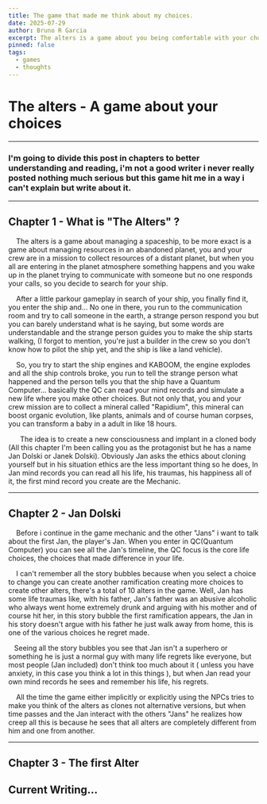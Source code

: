 ```yaml
---
title: The game that made me think about my choices.
date: 2025-07-29
author: Bruno R Garcia
excerpt: The alters is a game about you being comfortable with your choices...
pinned: false
tags:
  - games
  - thoughts
---
```

# The alters - A game about your choices

---

### I'm going to divide this post in chapters to better understanding and reading, i'm not a good writer i never really posted nothing much serious but this game hit me in a way i can't explain but write about it.

---

## Chapter 1 - What is "The Alters" ?

    The alters is a game about managing a spaceship, to be more exact is a game about managing resources in an abandoned planet, you and your crew are in a mission to collect resources of a distant planet, but when you all are entering in the planet atmosphere something happens and you wake up in the planet trying to communicate with someone but no one responds your calls, so you decide to search for your ship.

<CenteredImage src="/postImages/the-game-that-made-me-think-about-choices/earlyGameplay.gif" alt="The alters GIF" width={400} height={250} />

    After a little parkour gameplay in search of your ship, you finally find it, you enter the ship and… No one in there, you run to the communication room and try to call someone
in the earth, a strange person respond you but you can barely understand what is he saying, but some words are understandable and the strange person guides you to make the ship starts walking,
(I forgot to mention, you're just a builder in the crew so you don't know how to pilot the ship yet, and the ship is like a land vehicle).

&#x20;    So, you try to start the ship engines and KABOOM, the engine explodes and all the ship controls broke, you run to tell the strange person what happened and the person tells you that the ship have a Quantum Computer... basically the QC can read your mind records and simulate a new life where you make other choices. But not only that, you and your crew mission are to collect a mineral called "Rapidium", this mineral can boost organic evolution, like plants, animals and of course human corpses, you can transform a baby in a adult in like 18 hours.    &#x20;

      The idea is to create a new consciousness and implant in a cloned body (All this chapter I'm been calling you as the protagonist but he has a name Jan Dolski or Janek Dolski). Obviously Jan asks the ethics about cloning yourself but in his situation ethics are the less important thing so he does, In Jan mind records you can read all his life, his traumas, his happiness all of it, the first mind record you create are the Mechanic.

---

## Chapter 2 - Jan Dolski

    Before i continue in the game mechanic and the other "Jans" i want to talk about the first Jan, the player's Jan. When you enter in QC(Quantum Computer) you can see all the Jan's timeline, the QC focus is the core life choices, the choices that made difference in your life.

<CenteredImage src="/postImages/the-game-that-made-me-think-about-choices/janTimeline.gif" alt="Jan's Life Timeline" width={616} height={298} />

    I can't remember all the story bubbles because when you select a choice to change you can create another ramification creating more choices to create other alters, there's a total of 10 alters in the game. Well, Jan has some life traumas like, with his father, Jan's father was an abusive alcoholic who always went home extremely drunk and arguing with his mother and of course hit her, in this story bubble the first ramification appears, the Jan in his story doesn't argue with his father he just walk away from home, this is one of the various choices he regret made.

   Seeing all the story bubbles you see that Jan isn't a superhero or something he is just a normal guy with many life regrets like everyone, but most people (Jan included) don't think too much about it ( unless you have anxiety, in this case you think a lot in this things ), but when Jan read your own mind records he sees and remember his life, his regrets.

    All the time the game either implicitly or explicitly using the NPCs tries to make you think of the alters as clones not alternative versions, but when time passes and the Jan interact with the others "Jans" he realizes how creep all this is because he sees that all alters are completely different from him and one from another.

---

## Chapter 3 - The first Alter


## Current Writing…

<CenteredImage src="/postImages/the-game-that-made-me-think-about-choices/loading.gif" alt="Loading GIF" width={400} height={100} />
